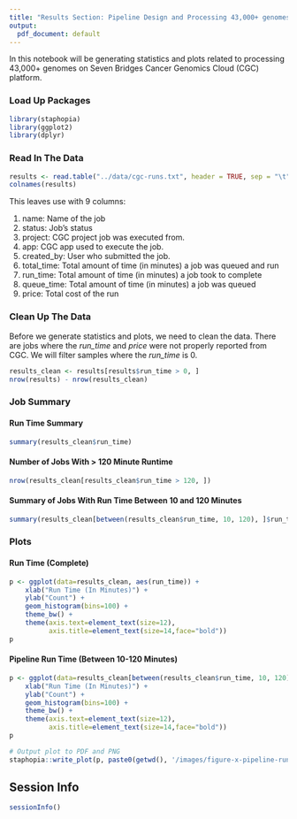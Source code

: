 ```yaml
---
title: "Results Section: Pipeline Design and Processing 43,000+ genomes"
output:
  pdf_document: default
---
```


In this notebook will be generating statistics and plots related to processing 43,000+ 
genomes on Seven Bridges Cancer Genomics Cloud (CGC) platform.

### Load Up Packages
```r
library(staphopia)
library(ggplot2)
library(dplyr)
```

### Read In The Data
```r
results <- read.table("../data/cgc-runs.txt", header = TRUE, sep = "\t")
colnames(results)
```

This leaves use with 9 columns:

1. name: Name of the job
2. status: Job's status
3. project: CGC project job was executed from.
4. app: CGC app used to execute the job.
5. created_by: User who submitted the job.
6. total_time: Total amount of time (in minutes) a job was queued and run
7. run_time: Total amount of time (in minutes) a job took to complete
8. queue_time: Total amount of time (in minutes) a job was queued
9. price: Total cost of the run

### Clean Up The Data
Before we generate statistics and plots, we need to clean the data. There are jobs where the *run_time* 
and *price* were not properly reported from CGC. We will filter samples where the *run_time* is 0.

```r
results_clean <- results[results$run_time > 0, ]
nrow(results) - nrow(results_clean)
```

### Job Summary
#### Run Time Summary
```r
summary(results_clean$run_time)
```

#### Number of Jobs With > 120 Minute Runtime
```r
nrow(results_clean[results_clean$run_time > 120, ])
```

#### Summary of Jobs With Run Time Between 10 and 120 Minutes
```r
summary(results_clean[between(results_clean$run_time, 10, 120), ]$run_time)
```

### Plots
#### Run Time (Complete)
```r
p <- ggplot(data=results_clean, aes(run_time)) +
    xlab("Run Time (In Minutes)") +
    ylab("Count") +
    geom_histogram(bins=100) +
    theme_bw() +
    theme(axis.text=element_text(size=12),
          axis.title=element_text(size=14,face="bold"))
p
```

#### Pipeline Run Time (Between 10-120 Minutes)
```r
p <- ggplot(data=results_clean[between(results_clean$run_time, 10, 120),], aes(run_time)) +
    xlab("Run Time (In Minutes)") +
    ylab("Count") +
    geom_histogram(bins=100) +
    theme_bw() +
    theme(axis.text=element_text(size=12),
          axis.title=element_text(size=14,face="bold"))
p

# Output plot to PDF and PNG
staphopia::write_plot(p, paste0(getwd(), '/images/figure-x-pipeline-run-time'))
```


## Session Info
```r
sessionInfo()
```
